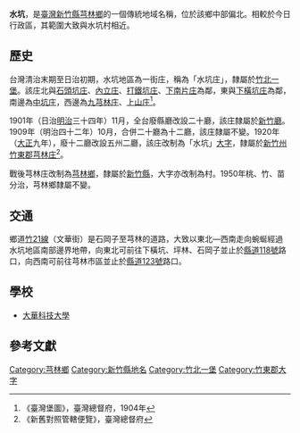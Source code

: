 {{noteTA　
|1 = zh-cn:庄; zh-hk:庄; zh-tw:庄;
}}
'''水坑'''，是[[臺灣|臺灣]][[新竹縣|新竹縣]][[芎林鄉|芎林鄉]]的一個傳統地域名稱，位於該鄉中部偏北。相較於今日行政區，其範圍大致與水坑村相近。

==歷史==
台灣清治末期至日治初期，水坑地區為一街庄，稱為「水坑庄」，隸屬於[[竹北一堡|竹北一堡]]。該庄北與[[石頭坑_(新竹縣)|石頭坑庄]]、[[內立庄|內立庄]]、[[南打鐵坑|打鐵坑庄]]、[[下南片庄|下南片庄]]為鄰，東與[[下橫坑庄|下橫坑庄]]為鄰，南邊為[[中坑_(新竹縣)|中坑庄]]，西邊為[[芎林_(大字)|九芎林庄]]、[[上山_(臺灣)|上山庄]]<ref>《臺灣堡圖》，臺灣總督府，1904年</ref>。

1901年（日治[[明治|明治]]三十四年）11月，全台廢縣廳改設二十廳，該庄隸屬於[[新竹廳|新竹廳]]。1909年（明治四十二年）10月，合併二十廳為十二廳，該庄隸屬不變。1920年（[[大正|大正]]九年），廢十二廳改設五州二廳，該庄改制為「水坑」[[大字|大字]]，隸屬於[[新竹州|新竹州]][[竹東郡|竹東郡]][[芎林庄|芎林庄]]<ref>《新舊對照管轄便覽》，臺灣總督府</ref>。

戰後芎林庄改制為[[芎林鄉|芎林鄉]]，隸屬於[[新竹縣|新竹縣]]，大字亦改制為村。1950年桃、竹、苗分治，芎林鄉隸屬不變。

==交通==
鄉道[[竹21線|竹21線]]（文華街）是石岡子至芎林的道路，大致以東北—西南走向蜿蜒經過水坑地區南部邊界地帶，向東北可前往下橫坑、坪林、石岡子並止於[[縣道118號|縣道118號]]路口，向西南可前往芎林市區並止於[[縣道123號|縣道123號]]路口。

==學校==
*[[大華科技大學|大華科技大學]]

==參考文獻==
{{reflist}}

{{竹東郡}}

[[Category:芎林鄉|Category:芎林鄉]]
[[Category:新竹縣地名|Category:新竹縣地名]]
[[Category:竹北一堡|Category:竹北一堡]]
[[Category:竹東郡大字|Category:竹東郡大字]]